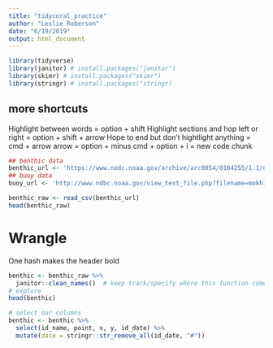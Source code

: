 ```yaml
---
title: "tidycoral_practice"
author: "Leslie Roberson"
date: "6/19/2019"
output: html_document
---
```


```r
library(tidyverse)
library(janitor) # install.packages("janitor")
library(skimr) # install.packages("skimr")
library(stringr) # install.packages("stringr)
```

## more shortcuts

Highlight between words = option + shift
Highlight sections and hop left or right = option + shift + arrow
Hope to end but don't hightlight anything = cmd + arrow 
arrow = option + minus
cmd + option + i = new code chunk
```r
## benthic data
benthic_url <- 'https://www.nodc.noaa.gov/archive/arc0054/0104255/1.1/data/0-data/cd08/100308OaAla03m.CSV'
## buoy data
buoy_url <- 'http://www.ndbc.noaa.gov/view_text_file.php?filename=mokh1h2010.txt.gz&dir=data/historical/stdmet/'
```

```r
benthic_raw <- read_csv(benthic_url)
head(benthic_raw)
```
# Wrangle
One hash makes the header bold
```r
benthic <- benthic_raw %>%
  janitor::clean_names()  # keep track/specify where this function comes from or force r to use that package
# explore
head(benthic)

# select our columns
benthic <- benthic %>%
  select(id_name, point, x, y, id_date) %>%
  mutate(date = stringr::str_remove_all(id_date, "#"))

```


